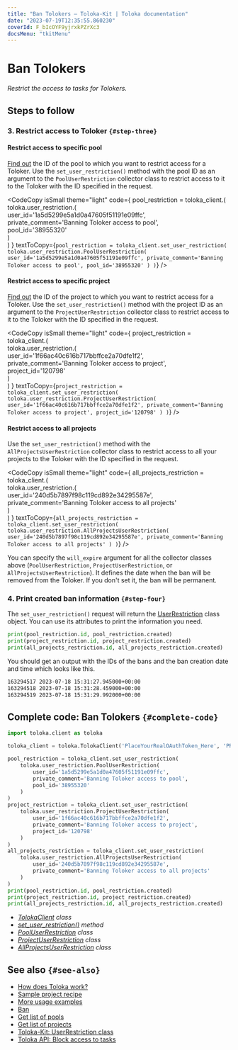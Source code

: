 ```yaml
---
title: "Ban Tolokers — Toloka-Kit | Toloka documentation"
date: "2023-07-19T12:35:55.860230"
coverId: F_bIcOYF9yjrxkPZrXc3
docsMenu: "tkitMenu"
---
```



# Ban Tolokers

_Restrict the access to tasks for Tolokers._

## Steps to follow

<Import/>

<Instantiate/>

### 3. Restrict access to Toloker `{#step-three}`

#### Restrict access to specific pool

[Find out](/docs/toloka-kit/recipes/get-pools) the ID of the pool to which you want to restrict access for a Toloker. Use the `set_user_restriction()` method with the pool ID as an argument to the `PoolUserRestriction` collector class to restrict access to it to the Toloker with the ID specified in the request.

<CodeCopy
  isSmall
  theme="light"
  code={
    <HighlightChildren language="python">
      pool_restriction = toloka_client.<Term term="set_user_restriction"><SetUserRestriction/></Term>(
      <br/>    toloka.user_restriction.<Term term="PoolUserRestriction"><PoolUserRestriction/></Term>(
      <br/>        user_id='1a5d5299e5a1d0a47605f51191e09ffc',
      <br/>        private_comment='Banning Toloker access to pool',
      <br/>        pool_id='38955320'
      <br/>    )
      <br/>)
    </HighlightChildren>
  }
  textToCopy={`pool_restriction = toloka_client.set_user_restriction(
    toloka.user_restriction.PoolUserRestriction(
        user_id='1a5d5299e5a1d0a47605f51191e09ffc',
        private_comment='Banning Toloker access to pool',
        pool_id='38955320'
    )
)`}
/>

#### Restrict access to specific project

[Find out](/docs/toloka-kit/recipes/get-projects) the ID of the project to which you want to restrict access for a Toloker. Use the `set_user_restriction()` method with the project ID as an argument to the `ProjectUserRestriction` collector class to restrict access to it to the Toloker with the ID specified in the request.

<CodeCopy
  isSmall
  theme="light"
  code={
    <HighlightChildren language="python">
      project_restriction = toloka_client.<Term term="set_user_restriction"><SetUserRestriction/></Term>(
      <br/>    toloka.user_restriction.<Term term="ProjectUserRestriction"><ProjectUserRestriction/></Term>(
      <br/>        user_id='1f66ac40c616b717bbffce2a70dfe1f2',
      <br/>        private_comment='Banning Toloker access to project',
      <br/>        project_id='120798'
      <br/>    )
      <br/>)
    </HighlightChildren>
  }
  textToCopy={`project_restriction = toloka_client.set_user_restriction(
    toloka.user_restriction.ProjectUserRestriction(
        user_id='1f66ac40c616b717bbffce2a70dfe1f2',
        private_comment='Banning Toloker access to project',
        project_id='120798'
    )
)`}
/>

#### Restrict access to all projects

Use the `set_user_restriction()` method with the `AllProjectsUserRestriction` collector class to restrict access to all your projects to the Toloker with the ID specified in the request.

<CodeCopy
  isSmall
  theme="light"
  code={
    <HighlightChildren language="python">
      all_projects_restriction = toloka_client.<Term term="set_user_restriction"><SetUserRestriction/></Term>(
      <br/>    toloka.user_restriction.<Term term="AllProjectsUserRestriction"><AllProjectsUserRestriction/></Term>(
      <br/>        user_id='240d5b7897f98c119cd892e34295587e',
      <br/>        private_comment='Banning Toloker access to all projects'
      <br/>    )
      <br/>)
    </HighlightChildren>
  }
  textToCopy={`all_projects_restriction = toloka_client.set_user_restriction(
    toloka.user_restriction.AllProjectsUserRestriction(
        user_id='240d5b7897f98c119cd892e34295587e',
        private_comment='Banning Toloker access to all projects'
    )
)`}
/>

<Note mode="note" title="Note">

You can specify the `will_expire` argument for all the collector classes above (`PoolUserRestriction`, `ProjectUserRestriction`, or `AllProjectsUserRestriction`). It defines the date when the ban will be removed from the Toloker. If you don't set it, the ban will be permanent.

</Note>

### 4. Print created ban information `{#step-four}`

The `set_user_restriction()` request will return the [UserRestriction](/docs/toloka-kit/reference/toloka.client.user_restriction.UserRestriction) class object. You can use its attributes to print the information you need.

```python
print(pool_restriction.id, pool_restriction.created)
print(project_restriction.id, project_restriction.created)
print(all_projects_restriction.id, all_projects_restriction.created)
```

You should get an output with the IDs of the bans and the ban creation date and time which looks like this.

```bash
163294517 2023-07-18 15:31:27.945000+00:00
163294518 2023-07-18 15:31:28.459000+00:00
163294519 2023-07-18 15:31:29.992000+00:00
```

## Complete code: Ban Tolokers `{#complete-code}`

```python
import toloka.client as toloka

toloka_client = toloka.TolokaClient('PlaceYourRealOAuthToken_Here', 'PRODUCTION')

pool_restriction = toloka_client.set_user_restriction(
    toloka.user_restriction.PoolUserRestriction(
        user_id='1a5d5299e5a1d0a47605f51191e09ffc',
        private_comment='Banning Toloker access to pool',
        pool_id='38955320'
    )
)
project_restriction = toloka_client.set_user_restriction(
    toloka.user_restriction.ProjectUserRestriction(
        user_id='1f66ac40c616b717bbffce2a70dfe1f2',
        private_comment='Banning Toloker access to project',
        project_id='120798'
    )
)
all_projects_restriction = toloka_client.set_user_restriction(
    toloka.user_restriction.AllProjectsUserRestriction(
        user_id='240d5b7897f98c119cd892e34295587e',
        private_comment='Banning Toloker access to all projects'
    )
)
print(pool_restriction.id, pool_restriction.created)
print(project_restriction.id, project_restriction.created)
print(all_projects_restriction.id, all_projects_restriction.created)
```

<Note mode="tip" title="List of classes and methods used in this recipe">

- _[TolokaClient](/docs/toloka-kit/reference/toloka.client.TolokaClient) class_
- _[set_user_restriction()](/docs/toloka-kit/reference/toloka.client.TolokaClient.set_user_restriction) method_
- _[PoolUserRestriction](/docs/toloka-kit/reference/toloka.client.user_restriction.PoolUserRestriction) class_
- _[ProjectUserRestriction](/docs/toloka-kit/reference/toloka.client.user_restriction.ProjectUserRestriction) class_
- _[AllProjectsUserRestriction](/docs/toloka-kit/reference/toloka.client.user_restriction.AllProjectsUserRestriction) class_

</Note>

## See also `{#see-also}`

- [How does Toloka work?](/docs/guide/overview)
- [Sample project recipe](/docs/toloka-kit/recipes/learn-basics)
- [More usage examples](/docs/toloka-kit/recipes/use-cases)
- [Ban](/docs/guide/ban)
- [Get list of pools](/docs/toloka-kit/recipes/get-pools)
- [Get list of projects](/docs/toloka-kit/recipes/get-projects)
- [Toloka-Kit: UserRestriction class](/docs/toloka-kit/reference/toloka.client.user_restriction.UserRestriction)
- [Toloka API: Block access to tasks](https://toloka.ai/docs/api/api-reference/#put-/user-restrictions)